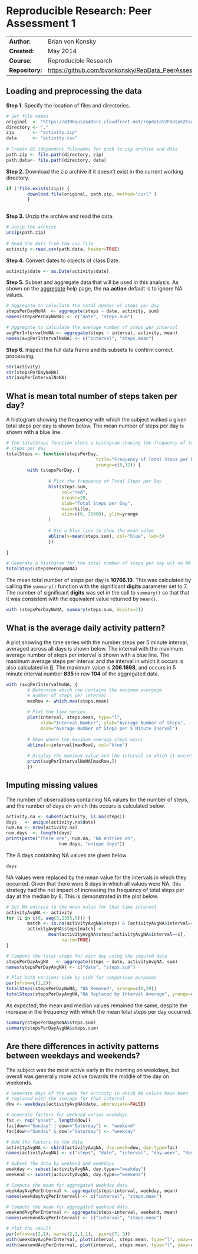 # Reproducible Research: Peer Assessment 1
|                |                                                        |
|:---------------|:-------------------------------------------------------|
|**Author:**     | Brian von Konsky
|**Created:**    | May 2014
|**Course:**     | Reproducible Research
|**Repository:** | [https://github.com/bvonkonsky/RepData_PeerAssessment1](https://github.com/bvonkonsky/RepData_PeerAssessment1)

## Loading and preprocessing the data

**Step 1.** Specify the location of files and directories.
```r
# Set file names
original  <- "https://d396qusza40orc.cloudfront.net/repdata%2Fdata%2Factivity.zip"
directory <- "."
zip       <- "activity.zip"
data      <- "activity.csv"
        
# Create OS idependent filenames for path to zip archive and data
path.zip <- file.path(directory, zip)
path.data<- file.path(directory, data)
```
**Step 2.** Download the zip archive if it doesn't exist in the current working
directory.
```r
if (!file.exists(zip)) {    
        download.file(original, path.zip, method="curl" )
        }
        
```
**Step 3.** Unzip the archive and read the data.
```r
# Unzip the archive
unzip(path.zip)
        
# Read the data from the csv file
activity <-read.csv(path.data, header=TRUE)
```
**Step 4.** Convert dates to objects of class Date.
```r
activity$date <- as.Date(activity$date)
```
**Step 5.** Subset and aggregate data that will be used in this analysis. 
As shown on the [aggregate](http://stat.ethz.ch/R-manual/R-devel/library/stats/html/aggregate.html) help page, the **na.action** default is to ignore NA
values.
```r
# Aggregate to caluclate the total number of steps per day
stepsPerDayNoNA  <- aggregate(steps ~ date, activity, sum)
names(stepsPerDayNoNA) <- c("date", "steps.sum")

# Aggregate to calculate the average number of steps per interval
avgPerIntervalNoNA <- aggregate(steps ~ interval, activity, mean)
names(avgPerIntervalNoNA) <- c("interval", "steps.mean")
```
**Step 6.** Inspect the full data frame and its subsets to confirm correct 
processing.
```r
str(activity)
str(stepsPerDayNoNA)
str(avgPerIntervalNoNA)
```

## What is mean total number of steps taken per day?

A histogram showing the frequency with which the subject
walked a given total steps per day is shown below. The mean number of steps per day is shown with a blue line.
```r
# The totalSteps function plots a histogram showing the frequency of total
# steps per day
totalSteps <- function(stepsPerDay, 
                                  title="Frequency of Total Steps per Day", 
                                  yrange=c(0,12)) {
        with (stepsPerDay, {
                
                # Plot the frequency of Total Steps per Day
                hist(steps.sum,
                     col="red",
                     breaks=20,
                     xlab="Total Steps per Day",
                     main=title,
                     xlim=c(0, 25000), ylim=yrange
                )
                
                # Use a blue line to show the mean value
                abline(v=mean(steps.sum), col="blue", lwd=3)
                })
              
}

# Generate a histogram for the total number of steps per day wit no NA values
totalSteps(stepsPerDayNoNA)
```
The mean total number of steps per day is  **10766.19**. This was calculated by
calling the `summary()` function with the significant **digits** parameter set
to 7. The number of significant **digits** was set in the call to `summary()` so 
that that it was consistent with the equivalent value returned by `mean()`.
```r
with (stepsPerDayNoNA, summary(steps.sum, digits=7))
```

## What is the average daily activity pattern?

A plot showing the time series with the number steps per 5 minute interval,
averaged across all days is shown below. The interval with the maximum average
number of steps per interval is shown with a blue line.  The maximum average
steps per interval and the interval in which it occurs is also calculated in 
[R](http://www.r-project.org/). The
maximum value is **206.1698**, and occurs in 5 minute interval number **835** in
row **104** of the aggregated data.
```r
with (avgPerIntervalNoNA, {
        # Determine which row contains the maximum avergage 
        # number of steps per interval
        maxRow <- which.max(steps.mean)
                
        # Plot the time series
        plot(interval, steps.mean, type="l",
             xlab="Interval Number", ylab="Average Number of Steps",
             main="Average Number of Steps per 5 Minute Inerval")  
                
        # Show where the maximum average steps occur
        abline(v=interval[maxRow], col="blue")
                
        # Display the maximum value and the interval in which it occurs
        print(avgPerIntervalNoNA[maxRow,])
        })
```

## Imputing missing values
The number of observations containing NA values for the number of steps, and
the number of days on which this occurs is calculated below.
```r
activity.na <- subset(activity, is.na(steps))
days   <- unique(activity.na$date)
num.na <- nrow(activity.na)
num.days  <- length(days)
print(paste("There are", num.na, "NA entries on", 
                    num.days, "unique days"))
```
The 8 days containing NA values are given below.
```r
days
```
NA values were replaced by the mean value for the intervals in which they occurred. Given that there were 8 days in which all values were NA, this strategy had the net impact of increasing the frequency of total steps per day at the median by 8. This is demonstrated in the plot below.
```r
# Set NA entries to the mean value for that time interval
activityAvgNA <- activity
for (i in c(0, seq(5,2355,5))) {
        match <- is.na(activityAvgNA$steps) & (activityAvgNA$interval==i)
        activityAvgNA$steps[match] <- 
                mean(activityAvgNA$steps[activityAvgNA$interval==i], 
                     na.rm=TRUE)
}

# Compute the total steps for each day using the imputed data
stepsPerDayAvgNA   <- aggregate(steps ~ date, activityAvgNA, sum)
names(stepsPerDayAvgNA) <- c("date", "steps.sum")

# Plot both versions side by side for comparison purposes
par(mfrow=c(1,2))
totalSteps(stepsPerDayNoNA, "NA Removed", yrange=c(0,20))
totalSteps(stepsPerDayAvgNA,"NA Replaced by Interval Average", yrange=c(0,20))
```
As expected, the mean and median values remained the same, despite the increase
in the frequency with which the mean total steps per day occurred.
```r
summary(stepsPerDayNoNA$steps.sum)
summary(stepsPerDayAvgNA$steps.sum)
```

## Are there differences in activity patterns between weekdays and weekends?
The subject was the most active early in the morning on weekdays, but overall
was generally more active towards the middle of the day on weekends.
```r

# Generate days of the week for activity in which NA values have been
# replaced with the average for that interval
dow <- weekdays(activityAvgNA$date, abbreviate=FALSE)

# Generate factors for weekend versus weekdays
fac <- rep("unset", length(dow))
fac[dow=="Sunday" | dow=="Saturday"] <- "weekend"
fac[dow!="Sunday" & dow!="Saturday"] <- "weekday"

# Add the factors to the data
activityAvgNA <- cbind(activityAvgNA, day.week=dow, day.type=fac)
names(activityAvgNA) <- c("steps", "date", "interval", "day.week", "day.type")

# Subset the data by weekend and weekdays
weekday <- subset(activityAvgNA, day.type=="weekday")
weekend <- subset(activityAvgNA, day.type=="weekend")

# Compute the mean for aggregated weekday data
weekdayAvgPerInterval <- aggregate(steps~interval, weekday, mean)
names(weekdayAvgPerInterval) <- c("interval", "steps.mean")

# Compute the mean for aggregated weekend data
weekendAvgPerInterval <- aggregate(steps~interval, weekend, mean)
names(weekendAvgPerInterval) <- c("interval", "steps.mean")

# Plot the result
par(mfrow=c(2,1), mar=c(2,3,1,1),  pin=c(7, 3))
with(weekdayAvgPerInterval, plot(interval, steps.mean, type="l", yaxp=c(0, 200,2), ylim=c(0,200), xlab="", ylab="Average Steps", main="weekday"))
with(weekendAvgPerInterval, plot(interval, steps.mean, type="l", yaxp=c(0,200, 2), ylim=c(0,200), ylab="Average Steps", main="weekend"))
```
